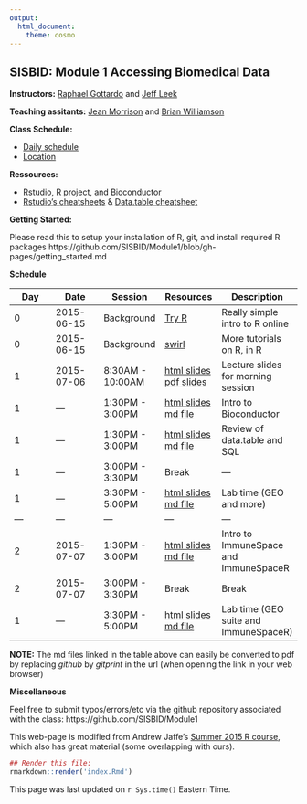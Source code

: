 ```yaml
---
output:
  html_document:
    theme: cosmo
---
```


## SISBID: Module 1 Accessing Biomedical Data

**Instructors:** [Raphael Gottardo](http://www.rglab.org/) and [Jeff Leek](http://www.jtleek.com/)

**Teaching assitants:** [Jean Morrison](http://students.washington.edu/jeanm5/) and [Brian Williamson](http://students.washington.edu/brianw26/)


**Class Schedule:**

* [Daily schedule](http://www.biostat.washington.edu/suminst/sisbid/schedule)
* [Location](http://www.biostat.washington.edu/suminst/sisbid/maps)


**Ressources:**


* [Rstudio](http://www.rstudio.com/), [R project](http://www.r-project.org/), and [Bioconductor](http://bioconductor.org/)
* [Rstudio's cheatsheets](http://www.rstudio.com/resources/cheatsheets/) & [Data.table cheatsheet](https://s3.amazonaws.com/assets.datacamp.com/img/blog/data+table+cheat+sheet.pdf)

**Getting Started:**

Please read this to setup your installation of R, git, and install required R packages
https://github.com/SISBID/Module1/blob/gh-pages/getting_started.md

**Schedule**


| Day  | Date  |  Session | Resources  |  Description |
|---|---|---|---|---|
| 0  | 2015-06-15  | Background  | [Try R](http://tryr.codeschool.com/)  | Really simple intro to R online  |
| 0  | 2015-06-15  | Background | [swirl](http://swirlstats.com/)  | More tutorials on R, in R  |
|1 | 2015-07-06 | 8:30AM - 10:00AM | [html slides](lecture_notes/welcome.html) [pdf slides](lecture_notes/welcome.pdf) | Lecture slides for morning session |
|1 | --- | 1:30PM - 3:00PM | [html slides](lecture_notes/Bioconductor_intro.html) [md file](https://github.com/SISBID/Module1/blob/gh-pages/lecture_notes/Bioconductor_intro.md) | Intro to Bioconductor |
|1 | --- | 1:30PM - 3:00PM | [html slides](lecture_notes/data_manipulation_review.html) [md file](https://github.com/SISBID/Module1/blob/gh-pages/lecture_notes/data_manipulation_review.md) | Review of data.table and SQL |
|1 | --- | 3:00PM - 3:30PM | Break | --- |
|1 | --- | 3:30PM - 5:00PM | [html slides](lecture_notes/Lab_Searching_GEO.html) [md file](https://github.com/SISBID/Module1/blob/gh-pages/lecture_notes/Lab_Searching_GEO.md) | Lab time (GEO and more) |
|---|---|---|---|---|
|2 | 2015-07-07 | 1:30PM - 3:00PM | [html slides](lecture_notes/ImmuneSpaceR.html) [md file](https://github.com/SISBID/Module1/blob/gh-pages/lecture_notes/ImmuneSpaceR.md) | Intro to ImmuneSpace and ImmuneSpaceR |
|2 | 2015-07-07 | 3:00PM - 3:30PM | Break | Break |
|1 | --- | 3:30PM - 5:00PM | [html slides](lecture_notes/ImmuneSpaceR_lab.html) [md file](https://github.com/SISBID/Module1/blob/gh-pages/lecture_notes/ImmuneSpaceR_lab.md) | Lab time (GEO suite and ImmuneSpaceR) |

**NOTE:** The md files linked in the table above can easily be converted to pdf by replacing *github* by *gitprint* in the url (when opening the link in your web browser)

<!-- Add links to the rest of the material as we go



-->

**Miscellaneous**

Feel free to submit typos/errors/etc via the github repository associated with the class: 
https://github.com/SISBID/Module1

This web-page is modified from Andrew Jaffe's [Summer 2015 R course](http://www.aejaffe.com/summerR_2015/), which also has great material (some overlapping with ours).

```r
## Render this file:
rmarkdown::render('index.Rmd')
```

This page was last updated on `r Sys.time()` Eastern Time.
